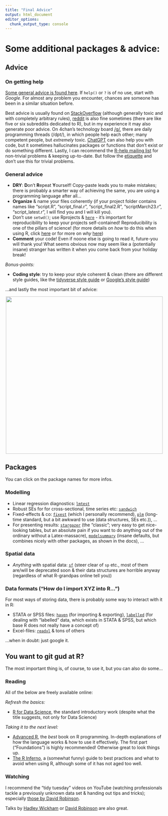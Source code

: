 ```yaml
---
title: "Final Advice"
output: html_document
editor_options: 
  chunk_output_type: console
---
```


# Some additional packages & advice:

## Advice

### On getting help

[Some general advice is found here](https://r4ds.hadley.nz/workflow-help). If `help()` or `?` is of no use, start with *Google*. For almost any problem you encounter, chances are someone has been in a similar situation before. 

Best advice is usually found on [StackOverflow](https://stackoverflow.com/) (although generally toxic and with completely arbitrary rules), [reddit](https://www.reddit.com/) is also fine sometimes (there are like five or six subreddits dedicated to R), but in my experience it may also generate poor advice. On 4chan's technology board [/g/](https://boards.4chan.org/g/catalog), there are daily programming threads (/dpt/), in which people help each other; many competent people, but *extremely* toxic. [ChatGPT](https://chat.openai.com/auth/login) can also help you with code, but it sometimes hallucinates packages or functions that don't exist or do something different. Lastly, I can recommend the [R-help mailing list](https://stat.ethz.ch/mailman/listinfo/r-help) for non-trivial problems & keeping up-to-date. But follow the [etiquette](https://www.r-project.org/posting-guide.html) and don't use this for trivial problems.

### General advice

* **DRY**: **D**on't **R**epeat **Y**ourself! Copy-paste leads you to make mistakes; there is probably a smarter way of achieving the same, you are using a programming language after all...
* **Organize** & name your files coherently (if your project folder contains names like "script.R", "script_final.r", "script_final2.R", "scriptMarch23.r", "script_latest.r", I will find you and I will kill you).
* Don't use `setwd()`; use Rprojects & [`here`](https://here.r-lib.org/) - it's important for reproducibility to keep your projects self-contained! Reproducibility is one of the pillars of science! (for more details on *how* to do this when using R, click [here](http://jenrichmond.rbind.io/post/how-to-use-the-here-package/) or for more on *why* [here](https://www.tidyverse.org/blog/2017/12/workflow-vs-script/))
* **Comment** your code! Even if noone else is going to read it, future-you will thank you! What seems obvious now may seem like a (potentially insane) stranger has written it when you come back from your holiday break!

*Bonus-points:*

* **Coding style**: try to keep your style coherent & clean (there are different style guides, like the [tidyverse style guide](https://style.tidyverse.org/) or [Google's style guide](https://google.github.io/styleguide/Rguide.html))

...and lastly the most important bit of advice:

<center>
![](../assets/coding.jpg){width=500px}
</center>

## Packages

You can click on the package names for more infos.

### Modelling

* Linear regression diagnostics: [`lmtest`](https://www.rdocumentation.org/packages/sandwich/versions/3.1-0)
* Robust SEs for for cross-sectional, time series etc: [`sandwich`](https://www.rdocumentation.org/packages/sandwich/versions/3.1-0)
* Fixed-effects & co: [`fixest`](https://cran.r-project.org/web/packages/fixest/vignettes/fixest_walkthrough.html) (which I personally recommend), [`plm`](https://cran.r-project.org/web/packages/plm/vignettes/A_plmPackage.html) (long-time standard, but a bit awkward to use (data structures, SEs etc.)), ...
* For presenting results: [`stargazer`](https://cran.r-project.org/web/packages/stargazer/vignettes/stargazer.pdf) (the "classic"; very easy to get nice-looking tables, but an absolute pain if you want to do anything out of the ordinary without a Latex-massacre), [`modelsummary`](https://modelsummary.com/) (insane defaults, but combines nicely with other packages, as shown in the docs), ...

### Spatial data

* *Anything* with spatial data: [`sf`](https://r-spatial.github.io/sf/) (steer clear of `sp` etc., most of them are/will be deprecated soon & their data structures are horrible anyway (regardless of what R-grandpas online tell you))

### Data formats ("How do I import XYZ into R...")

For most ways of storing data, there is probably some way to interact with it in R:

* STATA or SPSS files: [`haven`](https://haven.tidyverse.org/) (for importing & exporting), [`labelled`](https://cran.r-project.org/web/packages/labelled/vignettes/intro_labelled.html) (for dealing with "labelled" data, which exists in STATA & SPSS, but which base R does not really have a concept of)
* Excel-files: [`readxl`](https://readxl.tidyverse.org/) & tons of others

...when in doubt: just google it.

## You want to git gud at R?

The most important thing is, of course, to use it, but you can also do some...

### Reading

All of the below are freely available online:

*Refresh the basics:*

* [R for Data Science](https://r4ds.had.co.nz/), the standard introductory work (despite what the title suggests, not only for Data Science)

*Taking it to the next level:*

* [Advanced R](https://adv-r.hadley.nz/), the *best* book on R programming. In-depth explanations of how the language works & how to use it effectively. The first part ("Foundations") is highly recommended! Otherwise great to look things up.
* [The R Inferno](https://www.burns-stat.com/pages/Tutor/R_inferno.pdf), a (somewhat funny) guide to best practices and what to avoid when using R, although some of it has not aged too well.

### Watching

I recommend the "tidy tuesday" videos on YouTube (watching professionals tackle a previously unknown data set & handing out tips and tricks); especially [those by David Robinson](https://www.youtube.com/watch?v=5ub92c-5xFQ&list=PL19ev-r1GBwkuyiwnxoHTRC8TTqP8OEi8).

Talks by [Hadley Wickham](https://www.youtube.com/watch?v=ZdPNBF6GWBw&list=PLUhtb0BvZvZQpy44ksG0JsySCDqmf8pZ4) or [David Robinson](https://www.youtube.com/watch?v=NDHSBUN_rVU) are also great.